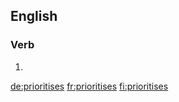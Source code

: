 ==English==

===Verb===
{{head|en|verb form}}

# {{en-third-person singular of|prioritise}}

[[de:prioritises]]
[[fr:prioritises]]
[[fi:prioritises]]
